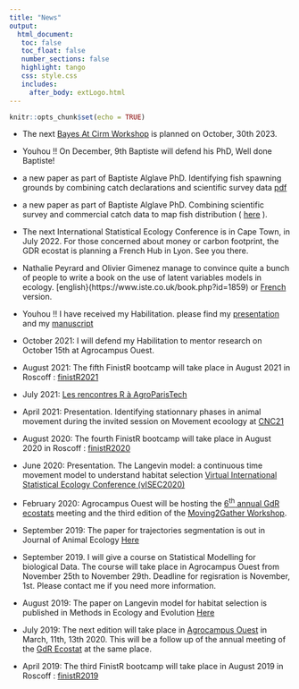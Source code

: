 ```yaml
---
title: "News"
output: 
  html_document:
   toc: false
   toc_float: false
   number_sections: false
   highlight: tango
   css: style.css
   includes:
     after_body: extLogo.html
---
```


```r
knitr::opts_chunk$set(echo = TRUE)
```
- The next [Bayes At Cirm Workshop](https://bayesatcirm.github.io/2023/) is planned on October, 30th  2023.

- Youhou !! On December, 9th Baptiste will defend his PhD, Well done Baptiste! 

-  a new paper as part of Baptiste Alglave PhD. Identifying fish spawning grounds by combining catch declarations and scientific survey data [pdf](https://hal.archives-ouvertes.fr/hal-03674691/document)

-  a new paper as part of Baptiste Alglave PhD. Combining scientific survey and commercial catch data to map fish distribution ( [here](https://academic.oup.com/icesjms/article/79/4/1133/6543974) ).

- The next International Statistical Ecology Conference is in Cape Town, in July 2022. For those concerned about money or carbon footprint, the GDR ecostat is planning a French Hub in Lyon. See you there.

- Nathalie Peyrard and Olivier Gimenez manage to convince quite a bunch of people to write a book on the use of latent variables models in ecology. [english}(https://www.iste.co.uk/book.php?id=1859) or [French](https://www.istegroup.com/en/produit/approches-statistiques-pour-les-variables-cachees-en-ecologie/) version.
 
- Youhou !!  I have received my Habilitation. please find my [presentation](https://marieetienne.github.io/HDR/_presentation/) and my [manuscript](MesPapiers/2021_hdr_etienne.pdf) 

- October 2021: I will defend my Habilitation to mentor research on October 15th at Agrocampus Ouest. 
 
- August 2021: The fifth FinistR bootcamp will take place in August 2021 in Roscoff : [finistR2021](https://stateofther.github.io/finistR2021/)
 
- July 2021: [Les rencontres R à AgroParisTech](https://paris2021.rencontresr.fr/)

- April 2021: Presentation. Identifying stationnary phases in animal movement during the invited session on Movement ecoology at [CNC21](https://cnc21.sciencesconf.org/resource/page/id/6) 

- August 2020: The fourth FinistR bootcamp will take place in August 2020 in Roscoff : [finistR2020](https://stateofther.github.io/finistR2020/)
 
- June 2020:  Presentation. The Langevin model: a continuous time
movement model to understand habitat selection [Virtual International Statistical Ecology Conference (vISEC2020)](https://www.isec2020.org/) 

- February 2020: Agrocampus Ouest will be hosting the [6$^\mbox{th}$ annual GdR ecostats](https://gdrecostat2020.sciencesconf.org/) meeting and the third edition of the [Moving2Gather Workshop](https://gdrecostat2020.sciencesconf.org/). 

- September 2019: The paper for trajectories segmentation is out in Journal of Animal Ecology  [Here](https://besjournals.onlinelibrary.wiley.com/doi/abs/10.1111/1365-2656.13105)

- September 2019. I will give a course on Statistical Modelling for biological Data. The course will take place in Agrocampus Ouest from November 25th to November 29th. Deadline for regisration is November, 1st. Please contact me if you need more information. 

- August 2019: The paper on Langevin model for habitat selection is published in Methods in Ecology and Evolution [Here](https://besjournals.onlinelibrary.wiley.com/doi/10.1111/2041-210X.13275)


- July 2019: The next edition will take place in [Agrocampus Ouest](http://www.agrocampus-ouest.fr) in March, 11th, 13th 2020. This will be a follow up of the annual meeting of the [GdR Ecostat](https://sites.google.com/site/gdrecostat/) at the same place.
 
 - April 2019: The third FinistR bootcamp will take place in August 2019 in Roscoff : [finistR2019](https://stateofther.github.io/finistR2019/)